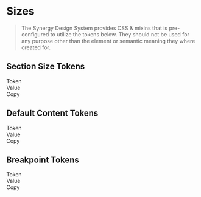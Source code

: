
<Meta title="Docs/Developers/Tokens/Size"/>

# Sizes

> The Synergy Design System provides CSS & mixins that is pre-configured to utilize the tokens below. They should not be used for any purpose other than the element or semantic meaning they where created for.

## Section Size Tokens

<div className="table token margin-top">
  <div>
    <div>Token</div>
    <div>Value</div>
    <div>Copy</div>
  </div>
  <TokenRow k="max-width" value={theme.semantic.size.section['max-width']} prefix="--sds-semantic-size-section"></TokenRow>
</div>

## Default Content Tokens

<div className="table token margin-top">
  <div>
    <div>Token</div>
    <div>Value</div>
    <div>Copy</div>
  </div>
  <TokenRow k="margin-bottom" value={theme.semantic.size['default-content-wrapper']['margin-bottom']} prefix="--sds-semantic-size-default-content-wrapper"></TokenRow>
</div>

## Breakpoint Tokens

<div className="table token margin-top">
  <div>
    <div>Token</div>
    <div>Value</div>
    <div>Copy</div>
  </div>
  <TokenList tokens={theme.semantic.size.breakpoints} prefix="--sds-semantic-size-breakpoints"></TokenList>
</div>